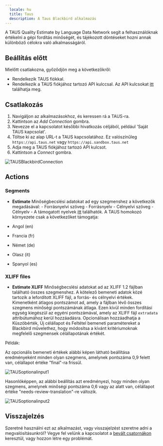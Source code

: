 ```yaml
---
  locale: hu
  title: Taus
  description: A Taus Blackbird alkalmazás
---
```


<LinkCard title="Megtekintés a Githubon" target="_blank" href="https://github.com/bb-io/Taus" icon="github" />

A TAUS Quality Estimate by Language Data Network segít a felhasználóknak értékelni a gépi fordítás minőségét, és tájékozott döntéseket hozni annak különböző célokra való alkalmasságáról.

## Beállítás előtt

Mielőtt csatlakozna, győződjön meg a következőkről:

- Rendelkezik TAUS fiókkal.
- Rendelkezik a TAUS fiókjához tartozó API kulccsal. Az API kulcsokat [itt](https://www.taus.net/user/services) találhatja meg.

## Csatlakozás

1. Navigáljon az alkalmazásokhoz, és keressen rá a TAUS-ra.
2. Kattintson az _Add Connection_ gombra.
3. Nevezze el a kapcsolatot későbbi hivatkozás céljából, például 'Saját TAUS kapcsolat'.
4. Töltse ki az alap URL-t a TAUS kapcsolatához. Ez valószínűleg `https://api.taus.net` vagy `https://api.sandbox.taus.net`
5. Adja meg a TAUS fiókjához tartozó API kulcsot.
6. Kattintson a _Connect_ gombra.

![TAUSBlackbirdConnection](https://raw.githubusercontent.com/bb-io/Taus/main/image/README/1714471684106.png)

## Actions

### Segments

- **Estimate** Minőségbecslési adatokat ad egy szegmenshez a következők megadásával: - Forrásnyelvi szöveg - Forrásnyelv - Célnyelvi szöveg - Célnyelv -
  A támogatott nyelvek [itt](https://developer.taus.net/) találhatók. A TAUS homokozó környezete csak a következőket támogatja:

- Angol (en)
- Francia (fr)
- Német (de)
- Olasz (it)
- Spanyol (es)

### XLIFF files

- **Estimate XLIFF** Minőségbecslési adatokat ad az XLIFF 1.2 fájlban található összes szegmenshez. A kötelező bemeneti adatok közé tartozik a lefordított XLIFF fájl, a forrás- és célnyelvi értékek. Kimenetként átlagos pontszámot ad, amely a fájlban lévő összes szegmens minőségi pontszámának átlaga. Ezen kívül minden fordítási egység kiegészül az egyéni pontszámával, amely az XLIFF fájl `extradata` attribútumához kerül hozzáadásra. Opcionálisan hozzáadhatja a Küszöbérték, Új célállapot és Feltétel bemeneti paramétereket a Blackbird művelethez, hogy módosítsa a kívánt kritériumoknak megfelelő szegmensek célállapotának értékét.

Példák:

Az opcionális bemeneti értékek alábbi képen látható beállítása eredményeként minden olyan szegmens, amelynek pontszáma 0,9 felett van, célállapot értéke "final"-ra frissül.

![TAUSoptionalinput1](https://raw.githubusercontent.com/bb-io/Taus/main/image/README/TAUSoptionalinput1.png)

Hasonlóképpen, az alábbi beállítás azt eredményezi, hogy minden olyan szegmens, amelynek minőségi pontszáma 0,6 vagy az alatt van, célállapot értéke "needs-review-translation"-re változik.

![TAUSoptionalinput2](https://raw.githubusercontent.com/bb-io/Taus/main/image/README/TAUSoptionalinput2.png)

## Visszajelzés

Szeretné használni ezt az alkalmazást, vagy visszajelzést szeretne adni a megvalósításunkról? Vegye fel velünk a kapcsolatot a [bevált csatornákon](https://www.blackbird.io/) keresztül, vagy hozzon létre egy problémát.